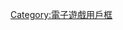{{Userbox
  |id=<span lang="zh" style="font-family: 微软雅黑,宋体; ">4</span>
  |id-s = 20
  |id-c = red
  |id-fc = white
  |info = 「[[求生之路|<span style="color:lightgreen;">綠色流感</span>]]」正在他的世界蔓延。
  |info-c = darkgreen
  |info-s = 9
  |info-fc = white
  |border-c = black
  |border-s = 2
}}<includeonly>[[Category:喜歡L4D系列的維基人|{{PAGENAME}}]]</includeonly><noinclude>

{{DEFAULTSORT:Left 4 Dead}}
[[Category:喜歡L4D系列的維基人| ]]
[[Category:電子遊戲用戶框]]
</noinclude>